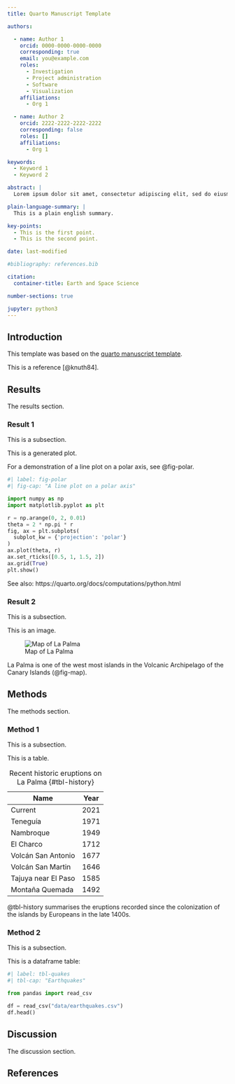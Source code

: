 ```yaml
---
title: Quarto Manuscript Template

authors:

  - name: Author 1
    orcid: 0000-0000-0000-0000
    corresponding: true
    email: you@example.com
    roles:
      - Investigation
      - Project administration
      - Software
      - Visualization
    affiliations:
      - Org 1

  - name: Author 2
    orcid: 2222-2222-2222-2222
    corresponding: false
    roles: []
    affiliations:
      - Org 1

keywords:
  - Keyword 1
  - Keyword 2

abstract: |
  Lorem ipsum dolor sit amet, consectetur adipiscing elit, sed do eiusmod tempor incididunt ut labore et dolore magna aliqua. Ut enim ad minim veniam, quis nostrud exercitation ullamco laboris nisi ut aliquip ex ea commodo consequat. Duis aute irure dolor in reprehenderit in voluptate velit esse cillum dolore eu fugiat nulla pariatur. Excepteur sint occaecat cupidatat non proident, sunt in culpa qui officia deserunt mollit anim id est laborum.

plain-language-summary: |
  This is a plain english summary.

key-points:
  - This is the first point.
  - This is the second point.

date: last-modified

#bibliography: references.bib

citation:
  container-title: Earth and Space Science

number-sections: true

jupyter: python3
---
```


## Introduction {#sec-intro}

This template was based on the [quarto manuscript template](https://github.com/quarto-ext/manuscript-template-jupyter).


This is a reference [@knuth84].


## Results {#sec-results}

The results section.

### Result 1

This is a subsection.

This is a generated plot.

For a demonstration of a line plot on a polar axis, see @fig-polar.

```python
#| label: fig-polar
#| fig-cap: "A line plot on a polar axis"

import numpy as np
import matplotlib.pyplot as plt

r = np.arange(0, 2, 0.01)
theta = 2 * np.pi * r
fig, ax = plt.subplots(
  subplot_kw = {'projection': 'polar'}
)
ax.plot(theta, r)
ax.set_rticks([0.5, 1, 1.5, 2])
ax.grid(True)
plt.show()
```


See also: https://quarto.org/docs/computations/python.html





### Result 2

This is a subsection.

This is an image.

![Map of La Palma](images/la-palma-map.png){#fig-map}

La Palma is one of the west most islands in the Volcanic Archipelago of the Canary Islands (@fig-map).


## Methods {#sec-methods}

The methods section.

### Method 1

This is a subsection.


This is a table.

| Name                 | Year   |
| -------------------- | ------ |
| Current              | 2021   |
| Teneguía             | 1971   |
| Nambroque            | 1949   |
| El Charco            | 1712   |
| Volcán San Antonio   | 1677   |
| Volcán San Martin    | 1646   |
| Tajuya near El Paso  | 1585   |
| Montaña Quemada      | 1492   |

: Recent historic eruptions on La Palma {#tbl-history}

@tbl-history summarises the eruptions recorded since the colonization of the islands by Europeans in the late 1400s.


### Method 2

This is a subsection.

This is a dataframe table:


```python
#| label: tbl-quakes
#| tbl-cap: "Earthquakes"

from pandas import read_csv

df = read_csv("data/earthquakes.csv")
df.head()
```


## Discussion {#sec-discussion}

The discussion section.

## References {.unnumbered}

::: {#refs}
:::
